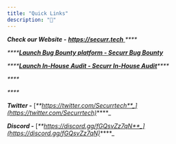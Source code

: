 ```yaml
---
title: "Quick Links"
description: "🔗"
---
```


_**Check our Website -**_ [_**https://securr.tech**_ ](https://securr.tech)_****_

_****_[_**Launch Bug Bounty platform - Securr Bug Bounty**_](https://tally.so/r/3XLkpe)

_****_[_**Launch In-House Audit - Securr In-House Audit**_](https://tally.so/r/3EKEp2)_****_

_****_

_****_

_**Twitter -**_ [_**https://twitter.com/Securrtech**_](https://twitter.com/Securrtech)_****_

_**Discord -**_ [_**https://discord.gg/fGQsvZz7qN**_](https://discord.gg/fGQsvZz7qN)_****_
